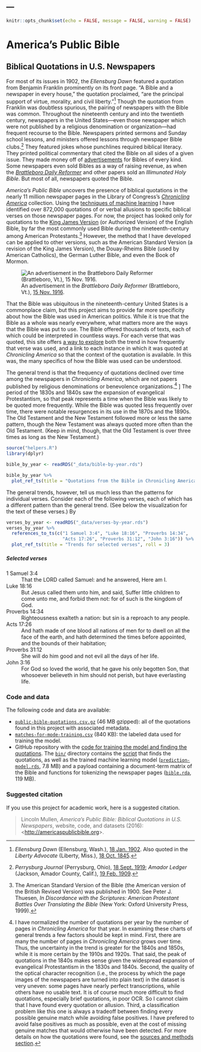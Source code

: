 ---
---

```r
knitr::opts_chunk$set(echo = FALSE, message = FALSE, warning = FALSE)
```


<div class="row">
  <div class="col-sm-8 col-xs-12">
  <h1 id="site-title">America's Public Bible</h1>
  <h2 id="site-subtitle">Biblical Quotations in U.S. Newspapers</h2>
  
For most of its issues in 1902, the *Ellensburg Dawn* featured a quotation from Benjamin Franklin prominently on its front page. "A Bible and a newspaper in every house," the quotation proclaimed, "are the principal support of virtue, morality, and civil liberty."^[*Ellensburg Dawn* (Ellensburg, Wash.), [18 Jan. 1902](http://chroniclingamerica.loc.gov/lccn/sn88085012/1902-01-18/ed-1/seq-1/). Also quoted in the *Liberty Advocate* (Liberty, Miss.), [18 Oct. 1845](http://chroniclingamerica.loc.gov/lccn/sn83016942/1845-10-18/ed-1/seq-1/>http://chroniclingamerica.loc.gov/lccn/sn83016942/1845-10-18/ed-1/seq-1/#date1=1836&index=0&rows=20&words=Bible+Franklin+newspaper&searchType=basic&sequence=0&state=&date2=1922&proxtext=bible+newspaper+franklin&y=0&x=0&dateFilterType=yearRange&page=1).] Though the quotation from Franklin was doubtless spurious, the pairing of newspapers with the Bible was common. Throughout the nineteenth century and into the twentieth century, newspapers in the United States---even those newspaper which were not published by a religious denomination or organization---had frequent recourse to the Bible. Newspapers printed sermons and Sunday school lessons, and ministers offered lessons through newspaper Bible clubs.^[*Perrysburg Journal* (Perrysburg, Ohio), [18 Sept. 1919](http://chroniclingamerica.loc.gov/lccn/sn87076843/1919-09-18/ed-1/seq-3/); *Amador Ledger* (Jackson, Amador County, Calif.), [19 Feb. 1909](http://chroniclingamerica.loc.gov/lccn/sn93052980/1909-02-19/ed-1/seq-3/).] They featured jokes whose punchlines required biblical literacy. They printed political commentary that cited the Bible on all sides of a given issue.  They made money off of [advertisements](http://chroniclingamerica.loc.gov/lccn/sn83045433/1918-02-10/ed-1/seq-18/) for Bibles of every kind. Some newspapers even sold Bibles as a way of raising revenue, as when the *[Brattleboro Daily Reformer](http://chroniclingamerica.loc.gov/lccn/sn86071593/1916-11-15/ed-1/seq-6/)* and other papers sold an *Illimunated Holy Bible*. But most of all, newspapers quoted the Bible.

*America's Public Bible* uncovers the presence of biblical quotations in the nearly 11 million newspaper pages in the Library of Congress's *[Chronicling America](http://chroniclingamerica.loc.gov/)* collection. Using the [techniques of machine learning](methods.html) I have identified over 872,000 quotations of or verbal allusions to specific biblical verses on those newspaper pages. For now, the project has looked only for quotations to the [King James Version](https://en.wikipedia.org/wiki/King_James_Version) (or Authorized Version) of the English Bible, by far the most commonly used Bible during the nineteenth-century among American Protestants.^[The American Standard Version of the Bible (the American version of the British Revised Version) was published in 1900. See Peter J. Thuesen, *In Discordance with the Scriptures: American Protestant Battles Over Translating the Bible* (New York: Oxford University Press, 1999).] However, the method that I have developed can be applied to other versions, such as the American Standard Version (a revision of the King James Version), the Douay-Rheims Bible (used by American Catholics), the German Luther Bible, and even the Book of Mormon.

  </div>
  <div class="col-sm-4 col-xs-12">
  
  <div id="splash-image">
  ![An advertisement in the *Brattleboro Daily Reformer* (Brattleboro, Vt.), [15 Nov. 1916](http://chroniclingamerica.loc.gov/lccn/sn86071593/1916-11-15/ed-1/seq-6/).](img/bible-hand.png)
</div>

  </div>
  
</div>

That the Bible was ubiquitous in the nineteenth-century United States is a commonplace claim, but this project aims to provide far more specificity about how the Bible was used in American politics. While it is true that the Bible as a whole was nearly everywhere, what matters more are the ways that the Bible was put to use. The Bible offered thousands of texts, each of which could be interpreted in countless ways. For each verse that was quoted, this site offers [a way to explore](exploration.html) both the trend in how frequently that verse was used, and a link to each instance in which it was quoted at *Chronicling America* so that the context of the quotation is available. In this was, the many specifics of how the Bible was used can be understood.

The general trend is that the frequency of quotations declined over time among the newspapers in *Chronicling America*, which are not papers published by religious denominations or benevolence organizations.^[I have normalized the number of quotations per year by the number of pages in *Chronicling America* for that year. In examining these charts of general trends a few factors should be kept in mind. First, there are many the number of pages in *Chronicling America* grows over time. Thus, the uncertainty in the trend is greater for the 1840s and 1850s, while it is more certain by the 1910s and 1920s. That said, the peak of quotations in the 1840s makes sense given the widespread expansion of evangelical Protestantism in the 1830s and 1840s. Second, the quality of the optical character recognition (i.e., the process by which the page images of the newspapers are turned into plain text) in the dataset is very uneven: some pages have nearly perfect transcriptions, while others have no usable text. It is of course much more difficult to find quotations, especially brief quotations, in poor OCR. So I cannot claim that I have found every quotation or allusion. Third, a classification problem like this one is always a tradeoff between finding every possible genuine match while avoiding false positives. I have prefered to avoid false positives as much as possible, even at the cost of missing genuine matches that would otherwise have been detected. For more details on how the quotations were found, see the [sources and methods section](methods.html).] ] The period of the 1830s and 1840s saw the expansion of evangelical Protestantism, so that peak represents a time when the Bible was likely to be quoted more frequently. While the Bible was quoted less frequently over time, there were notable resurgences in its use in the 1870s and the 1890s. The Old Testament and the New Testament followed more or less the same pattern, though the New Testament was always quoted more often than the Old Testament. (Keep in mind, though, that the Old Testament is over three times as long as the New Testament.) 

```r
source("helpers.R")
library(dplyr)

bible_by_year <- readRDS("_data/bible-by-year.rds")

bible_by_year %>% 
  plot_ref_ts(title = "Quotations from the Bible in Chronicling America")
```

The general trends, however, tell us much less than the patterns for individual verses. Consider each of the following verses, each of which has a different pattern than the general trend. (See below the visualization for the text of these verses.) By  

```r
verses_by_year <- readRDS("_data/verses-by-year.rds")
verses_by_year %>% 
  references_to_ts(c("1 Samuel 3:4", "Luke 18:16", "Proverbs 14:34",
                     "Acts 17:26", "Proverbs 31:12", "John 3:16")) %>% 
  plot_ref_ts(title = "Trends for selected verses", roll = 3)
```

##### Selected verses
<dl class="dl-horizontal">
  <dt>1 Samuel 3:4</dt>
  <dd>That the LORD called Samuel: and he answered, Here am I.</dd>
  <dt>Luke 18:16</dt>
  <dd>But Jesus called them unto him, and said, Suffer little children to come unto me, and forbid them not: for of such is the kingdom of God.</dd>
  <dt>Proverbs 14:34</dt>
  <dd>Righteousness exalteth a nation: but sin is a reproach to any people.</dd>
  <dt>Acts 17:26</dt>
  <dd>And hath made of one blood all nations of men for to dwell on all the face of the earth, and hath determined the times before appointed, and the bounds of their habitation;</dd>
  <dt>Proverbs 31:12</dt>
  <dd>She will do him good and not evil all the days of her life.</dd>
  <dt>John 3:16</dt>
  <dd>For God so loved the world, that he gave his only begotten Son, that whosoever believeth in him should not perish, but have everlasting life.</dd>
</dl>


### Code and data

The following code and data are available:

- <a href="public-bible-quotations.csv.gz" onclick="ga('send', 'event', 'data', 'download', 'public-bible-quotations.csv.gz');"><code>public-bible-quotations.csv.gz</code></a> (46 MB gzipped): all of the quotations found in this project with associated metadata.
- <a onclick="ga('send', 'event', 'data', 'download', 'matches-for-model-training.csv');" href="https://goo.gl/65yo6v"><code>matches-for-mode-training.csv</code></a> (840 KB): the labeled data used for training the model.
- GitHub repository with the [code for training the model and finding the quotations](https://github.com/lmullen/public-bible). The [`bin/`](https://github.com/lmullen/public-bible/tree/master/bin) directory contains the [script](https://github.com/lmullen/public-bible/blob/master/bin/find-quotations.R) that finds the quotations, as well as the trained machine learning model ([`prediction-model.rds`](https://github.com/lmullen/public-bible/blob/master/bin/prediction-model.rds), 7.8 MB) and a payload containing a document-term matrix of the Bible and functions for tokenizing the newspaper pages ([`bible.rda`](https://github.com/lmullen/public-bible/blob/master/bin/bible.rda), 119 MB).


### Suggested citation

If you use this project for academic work, here is a suggested citation.

> Lincoln Mullen, *America's Public Bible: Biblical Quotations in U.S. Newspapers*, website, code, and datasets (2016): &lt;<http://americaspublicbible.org>&gt;.
